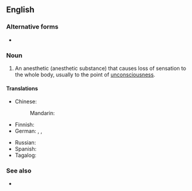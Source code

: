 ==English==

===Alternative forms===
* {{l|en|general anaesthetic}}

===Noun===
{{wikipedia}}
{{en-noun}}

# {{lb|en|medicine}} An anesthetic (anesthetic substance) that causes loss of sensation to the whole body, usually to the point of [[unconsciousness]].

====Translations====
{{trans-top|substance}}
* Chinese:
*: Mandarin: {{t-needed|cmn}}
* Finnish: {{t|fi|yleispuudutusaine}}
* German: {{t+|de|Narkosemittel|n}}, {{t+|de|Narkotikum|n}} {{qualifier|technical}}, {{t|de|Allgemeinanästhetikum|n}} {{qualifier|technical}}
{{trans-mid}}
* Russian: {{t-needed|ru}}
* Spanish: {{t|es|anestésico general|m}}
* Tagalog: {{t|tl|pangimay}}
{{trans-bottom}}

===See also===
* {{l|en|local anesthetic}}